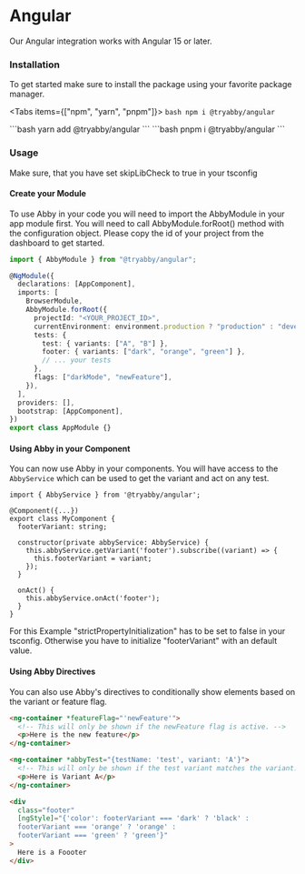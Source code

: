 
# Angular

Our Angular integration works with Angular 15 or later.

### Installation

To get started make sure to install the package using your favorite package manager.

<Tabs items={["npm", "yarn", "pnpm"]}>
  <Tab>
    ```bash
    npm i @tryabby/angular
    ```
    </Tab>

  <Tab>
    ```bash
    yarn add @tryabby/angular
    ```
</Tab>
  <Tab>
    ```bash
    pnpm i @tryabby/angular 
    ```
    </Tab>
</Tabs>

### Usage
<Callout>
Make sure, that you have set skipLibCheck to true in your tsconfig
</Callout>

#### Create your Module

To use Abby in your code you will need to import the AbbyModule in your app module first. You will need to call AbbyModule.forRoot() method with the configuration object. Please copy the id of your project from the dashboard to get started.

```ts
import { AbbyModule } from "@tryabby/angular";

@NgModule({
  declarations: [AppComponent],
  imports: [
    BrowserModule,
    AbbyModule.forRoot({
      projectId: "<YOUR_PROJECT_ID>",
      currentEnvironment: environment.production ? "production" : "development",
      tests: {
        test: { variants: ["A", "B"] },
        footer: { variants: ["dark", "orange", "green"] },
        // ... your tests
      },
      flags: ["darkMode", "newFeature"],
    }),
  ],
  providers: [],
  bootstrap: [AppComponent],
})
export class AppModule {}
```

#### Using Abby in your Component

You can now use Abby in your components. You will have access to the `AbbyService` which can be used to get the variant and act on any test.

```tsx
import { AbbyService } from '@tryabby/angular';

@Component({...})
export class MyComponent {
  footerVariant: string;

  constructor(private abbyService: AbbyService) {
    this.abbyService.getVariant('footer').subscribe((variant) => {
      this.footerVariant = variant;
    });
  }

  onAct() {
    this.abbyService.onAct('footer');
  }
}
```
<Callout>
For this Example "strictPropertyInitialization" has to be set to false in your tsconfig. Otherwise you have to initialize "footerVariant" with an default value.</Callout>

#### Using Abby Directives

You can also use Abby's directives to conditionally show elements based on the variant or feature flag.

```html
<ng-container *featureFlag="'newFeature'">
  <!-- This will only be shown if the newFeature flag is active. -->
  <p>Here is the new feature</p>
</ng-container>

<ng-container *abbyTest="{testName: 'test', variant: 'A'}">
  <!-- This will only be shown if the test variant matches the variant. -->
  <p>Here is Variant A</p>
</ng-container>

<div
  class="footer"
  [ngStyle]="{'color': footerVariant === 'dark' ? 'black' : 
  footerVariant === 'orange' ? 'orange' : 
  footerVariant === 'green' ? 'green'}"
>
  Here is a Foooter
</div>
```
